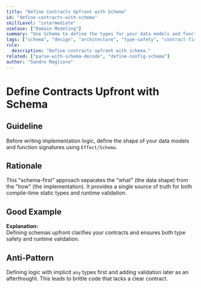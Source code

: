 ```yaml
---
title: "Define Contracts Upfront with Schema"
id: "define-contracts-with-schema"
skillLevel: "intermediate"
useCase: ["Domain Modeling"]
summary: "Use Schema to define the types for your data models and function signatures before writing the implementation, creating clear, type-safe contracts."
tags: ["schema", "design", "architecture", "type-safety", "contract-first", "data-modeling"]
rule:
  description: "Define contracts upfront with schema."
related: ["parse-with-schema-decode", "define-config-schema"]
author: "Sandro Maglione"
---
```


# Define Contracts Upfront with Schema

## Guideline

Before writing implementation logic, define the shape of your data models and
function signatures using `Effect/Schema`.

## Rationale

This "schema-first" approach separates the "what" (the data shape) from the
"how" (the implementation). It provides a single source of truth for both
compile-time static types and runtime validation.

## Good Example

<Example path="./src/define-contracts-with-schema.ts" />

**Explanation:**  
Defining schemas upfront clarifies your contracts and ensures both type safety
and runtime validation.

## Anti-Pattern

Defining logic with implicit `any` types first and adding validation later as
an afterthought. This leads to brittle code that lacks a clear contract.
